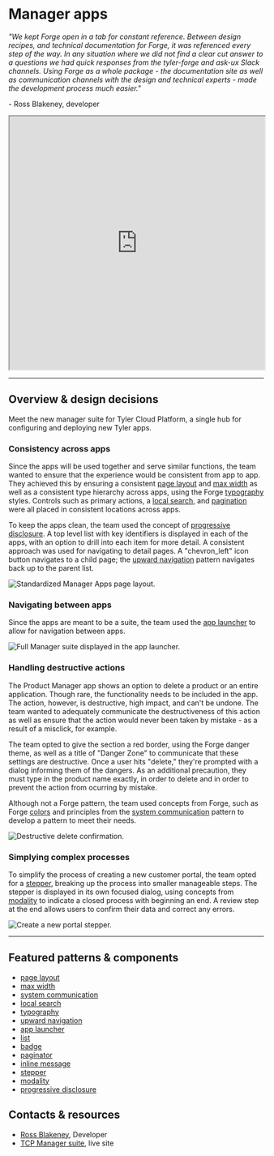 # Manager apps

_"We kept Forge open in a tab for constant reference. Between design recipes, and technical documentation for Forge, it was referenced every step of the way. In any
situation where we did not find a clear cut answer to a questions we had quick responses from the tyler-forge and ask-ux Slack channels. Using Forge as a whole
package - the documentation site as well as communication channels with the design and technical experts - made the development process much easier."_

\- Ross Blakeney, developer

<iframe width="100%" height="500" src="https://web.microsoftstream.com/embed/video/5d1bb149-942d-4c65-86dc-ff984ad12b9b?autoplay=false&showinfo=true" allowFullScreen style={{border: 'none'}}></iframe>

---

## Overview & design decisions

Meet the new manager suite for Tyler Cloud Platform, a single hub for configuring and deploying new Tyler apps.

### Consistency across apps

Since the apps will be used together and serve similar functions, the team wanted to ensure that the experience would be consistent from app to app. They achieved this
by ensuring a consistent [page layout](/patterns/layout/page-layouts) and [max width](/styles/layout/grid#content-max-width) as well as a consistent type
hierarchy across apps, using the Forge [typography](/styles/typography) styles. Controls such as primary actions, a
[local search](/patterns/search-and-filter#1-initiate-search), and [pagination](/components/paginator) were all placed in consistent locations across apps. 

To keep the apps clean, the team used the concept of <a href="https://www.nngroup.com/articles/progressive-disclosure/">progressive disclosure</a>. A top level list
with key identifiers is displayed in each of the apps, with an option to drill into each item for more detail. A consistent approach was used for navigating to detail
pages. A "chevron_left" icon button navigates to a child page;  the [upward navigation](/patterns/navigation/hierarchical#2-upward-navigation) pattern navigates
back up to the parent list.

<ImageBlock padded={false}>

![Standardized Manager Apps page layout.](./images/tcp-consistency.png)

</ImageBlock>

### Navigating between apps 

Since the apps are meant to be a suite, the team used the [app launcher](/components/omni/app-launcher) to allow for navigation between apps. 

<ImageBlock>

![Full Manager suite displayed in the app launcher.](./images/tcp-app-launcher.png)

</ImageBlock>


### Handling destructive actions 

The Product Manager app shows an option to delete a product or an entire application. Though rare, the functionality needs to be included in the app. The action,
however, is destructive, high impact, and can't be undone. The team wanted to adequately communicate the destructiveness of this action as well as ensure that the
action would never been taken by mistake - as a result of a misclick, for example. 

The team opted to give the section a red border, using the Forge danger theme, as well as a title of "Danger Zone" to communicate that these settings are destructive.
Once a user hits "delete," they're prompted with a dialog informing them of the dangers. As an additional precaution, they must type in the product name exactly, in
order to delete and in order to prevent the action from ocurring by mistake. 

Although not a Forge pattern, the team used concepts from Forge, such as Forge [colors](/styles/color#4-informational-colors) and principles from the
[system communication](/patterns/other/system-communication/#2-user-goal-ask-me) pattern to develop a pattern to meet their needs. 

<ImageBlock padded={false}>

![Destructive delete confirmation.](./images/tcp-destructive.png)

</ImageBlock>

### Simplying complex processes 

To simplify the process of creating a new customer portal, the team opted for a [stepper](/components/stepper), breaking up the process into smaller manageable steps.
The stepper is displayed in its own focused dialog, using concepts from [modality](/patterns/other/modality) to indicate a closed process with beginning an end. A
review step at the end allows users to confirm their data and correct any errors. 

<ImageBlock padded={false}>

![Create a new portal stepper.](./images/tcp-stepper.png)

</ImageBlock>

---

<Columns columns="two" type="equal">

<div>

## Featured patterns & components

- [page layout](/patterns/layout/page-layouts)
- [max width](/styles/layout/grid#content-max-width)
- [system communication](/patterns/other/system-communication)
- [local search](/patterns/search-and-filter#1-initiate-search)
- [typography](/styles/typography)
- [upward navigation](/patterns/navigation/hierarchical#2-upward-navigation)
- [app launcher](/components/omni/app-launcher)
- [list](/components/lists/list)
- [badge](/components/badge)
- [paginator](/components/paginator/)
- [inline message](/components/inline-message/)
- [stepper](/components/stepper)
- [modality](/patterns/other/modality) 
- <a href="https://www.nngroup.com/articles/progressive-disclosure/" target="_blank" rel="noopener noreferer">progressive disclosure</a>

</div>

<div>

## Contacts & resources

- <a href="mailto:ross.blakeney@tylertech.com">Ross Blakeney</a>, Developer
- <a href="https://coffeecup.tcpci.com/portal/administration/portal-settings#general">TCP Manager suite</a>, live site
 
</div>

</Columns>

